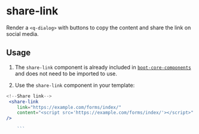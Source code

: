 
# share-link
Render a `<q-dialog>` with buttons to copy the content and share the link on social media.

<TableTabs tabsContent={componentShareLink} />

## Usage

1. The `share-link` component is already included in [`boot-core-components`](/docs/VueJs/modules/QSite/QsiteBoot#core-components) and does not need to be imported to use.

2. Use the `share-link` component in your template:

```jsx
<!--Share link-->
 <share-link
    link="https://example.com/forms/index/"
    content="<script src='https://example.com/forms/index/'></script>"
/>

    ```